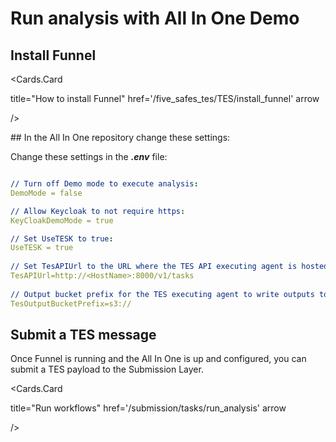 
# Run analysis with All In One Demo
<Steps>

## Install Funnel

<Cards>

<Cards.Card 

title="How to install Funnel"
  href='/five_safes_tes/TES/install_funnel'
  arrow
 
/>

</Cards>
## In the All In One repository change these settings:

Change these settings in the **_.env_** file:

```yaml copy filename=".env"

// Turn off Demo mode to execute analysis:
DemoMode = false

// Allow Keycloak to not require https:
KeyCloakDemoMode = true

// Set UseTESK to true:
UseTESK = true 
 
// Set TesAPIUrl to the URL where the TES API executing agent is hosted. e.g Funnel or TES-K:
TesAPIUrl=http://<HostName>:8000/v1/tasks
 
// Output bucket prefix for the TES executing agent to write outputs to, default is s3 bucket prefix:
TesOutputBucketPrefix=s3:// 


```
</Steps>

## Submit a TES message

Once Funnel is running and the All In One is up and configured, you can submit a TES payload to the Submission Layer.

<Cards>

<Cards.Card 

title="Run workflows"
  href='/submission/tasks/run_analysis'
  arrow
 
/>

</Cards>
